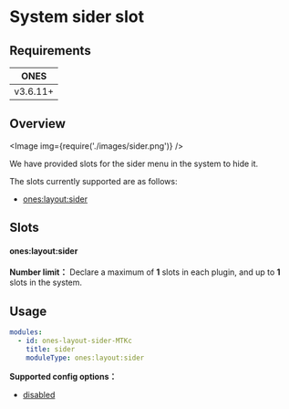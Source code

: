 
# System sider slot

## Requirements

| **ONES** |
| :------: |
| v3.6.11+ |

## Overview

<Image img={require('./images/sider.png')} />

We have provided slots for the sider menu in the system to hide it.

The slots currently supported are as follows:

- [ones:layout:sider](#oneslayoutsider)

## Slots

#### ones:layout:sider

**Number limit：** Declare a maximum of **1** slots in each plugin, and up to **1** slots in the system.

## Usage

```yaml
modules:
  - id: ones-layout-sider-MTKc
    title: sider
    moduleType: ones:layout:sider
```

**Supported config options：**

- [disabled](../../../../reference/config/plugin.yaml#disabled)
